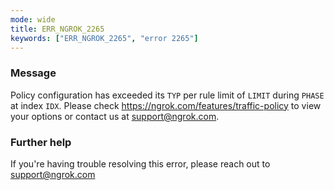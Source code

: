 ```yaml
---
mode: wide
title: ERR_NGROK_2265
keywords: ["ERR_NGROK_2265", "error 2265"]
---
```


### Message

Policy configuration has exceeded its `TYP` per rule limit of `LIMIT` during `PHASE` at index `IDX`. Please check https://ngrok.com/features/traffic-policy to view your options or contact us at support@ngrok.com.

### Further help

If you're having trouble resolving this error, please reach out to [support@ngrok.com](mailto:support@ngrok.com?subject=Help%20with%20ERR_NGROK_2265)
